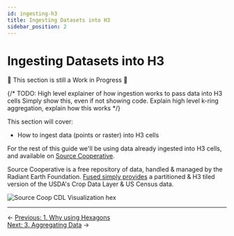 ```yaml
---
id: ingesting-h3
title: Ingesting Datasets into H3
sidebar_position: 2
---
```


# Ingesting Datasets into H3

🚧 This section is still a Work in Progress 🚧 

{/* TODO:
High level explainer of how ingestion works to pass data into H3 cells
Simply show this, even if not showing code. 
Explain high level k-ring aggregation, explain how this works
 */}

This section will cover:
- How to ingest data (points or raster) into H3 cells

For the rest of this guide we'll be using data already ingested into H3 cells, and available on [Source Cooperative](https://source.coop/repositories/fused/hex/description). 

Source Cooperative is a free repository of data, handled & managed by the Radiant Earth Foundation. [Fused simply provides](/blog/cdl-census-hex/) a partitioned & H3 tiled version of the USDA's Crop Data Layer & US Census data.

![Source Coop CDL Visualization hex](/img/deep-dives/hex/source_coop_isaac_vis_cdl.jpeg)

---

<div style={{ display: 'flex', justifyContent: 'space-between' }}>
  <div>← <a href="/deep-dives/hex/why-hexagons">Previous: 1. Why using Hexagons</a></div>
  <div><a href="/deep-dives/hex/aggregating-h3">Next: 3. Aggregating Data</a> →</div>
</div> 